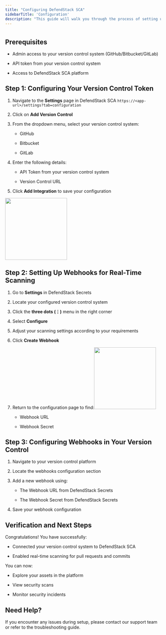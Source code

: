 ```yaml
---
title: "Configuring DefendStack SCA"
sidebarTitle: 'Configuration'
description: "This guide will walk you through the process of setting up DefendStack SCA for your version control system and enabling real-time scanning capabilities."
---
```


#

## Prerequisites

* Admin access to your version control system (GitHub/Bitbucket/GitLab)

* API token from your version control system

* Access to DefendStack SCA platform

## Step 1: Configuring Your Version Control Token

1. Navigate to the **Settings** page in DefendStack SCA `https://<app-url>/settings?tab=configuration`

2. Click on **Add Version Control**

3. From the dropdown menu, select your version control system:

   * GitHub

   * Bitbucket

   * GitLab

4. Enter the following details:

   * API Token from your version control system

   * Version Control URL

5. Click **Add Integration** to save your configuration

<img height="200" src="/add_vc.png" />

## Step 2: Setting Up Webhooks for Real-Time Scanning

1. Go to **Settings** in DefendStack Secrets

2. Locate your configured version control system

3. Click the **three dots (⋮)** menu in the right corner

4. Select **Configure**

5. Adjust your scanning settings according to your requirements

6. Click **Create Webhook**

7. Return to the configuration page to find:<img height="200" src="/webhook.png" />

   * Webhook URL

   * Webhook Secret

## Step 3: Configuring Webhooks in Your Version Control

1. Navigate to your version control platform

2. Locate the webhooks configuration section

3. Add a new webhook using:

   * The Webhook URL from DefendStack Secrets

   * The Webhook Secret from DefendStack Secrets

4. Save your webhook configuration

## Verification and Next Steps

Congratulations! You have successfully:

* Connected your version control system to DefendStack SCA

* Enabled real-time scanning for pull requests and commits

You can now:

* Explore your assets in the platform

* View security scans

* Monitor security incidents

## Need Help?

If you encounter any issues during setup, please contact our support team or refer to the troubleshooting guide.